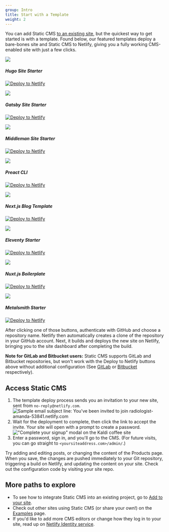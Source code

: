 ```yaml
---
group: Intro
title: Start with a Template
weight: 2
---
```


You can add Static CMS [to an existing site](/docs/add-to-your-site/), but the quickest way to get started is with a template. Found below, our featured templates deploy a bare-bones site and Static CMS to Netlify, giving you a fully working CMS-enabled site with just a few clicks.

<div style={{ display: 'grid', gridTemplateColumns: 'repeat(3, minmax(0, 1fr))', gap: '24px' }}>
  <div
    style={{
      display: 'flex',
      flexDirection: 'column',
      justifyContent: 'center',
      alignItems: 'center',
      gap: '8px',
    }}
  >
    <div
      style={{
        width: '120px',
        height: '120px',
        display: 'flex',
        justifyContent: 'center',
        alignItems: 'center',
      }}
    >
      <img style={{ display: 'flex', height: '100%' }} src="/img/hugo.svg" />
    </div>
    <h5 style={{ margin: 0 }}>Hugo Site Starter</h5>
    <p style={{ margin: 0 }}>
      <a href="https://app.netlify.com/start/deploy?repository=https://github.com/StaticJsCMS/static-cms-hugo-netlify-template&amp;stack=cms">
        <img src="https://www.netlify.com/img/deploy/button.svg" alt="Deploy to Netlify" />
      </a>
    </p>
  </div>
  <div
    style={{
      display: 'flex',
      flexDirection: 'column',
      justifyContent: 'center',
      alignItems: 'center',
      gap: '8px',
    }}
  >
    <div
      style={{
        width: '120px',
        height: '120px',
        display: 'flex',
        justifyContent: 'center',
        alignItems: 'center',
      }}
    >
      <img style={{ display: 'flex', height: '100%' }} src="/img/gatsby.svg" />
    </div>
    <h5 style={{ margin: 0 }}>Gatsby Site Starter</h5>
    <p style={{ margin: 0 }}>
      <a href="https://app.netlify.com/start/deploy?repository=https://github.com/StaticJsCMS/static-cms-gatsby-netlify-template&amp;stack=cms">
        <img src="https://www.netlify.com/img/deploy/button.svg" alt="Deploy to Netlify" />
      </a>
    </p>
  </div>
  <div
    style={{
      display: 'flex',
      flexDirection: 'column',
      justifyContent: 'center',
      alignItems: 'center',
      gap: '8px',
    }}
  >
    <div
      style={{
        width: '120px',
        height: '120px',
        display: 'flex',
        justifyContent: 'center',
        alignItems: 'center',
      }}
    >
      <img style={{ display: 'flex', height: '100%' }} src="/img/middleman.svg" />
    </div>
    <h5 style={{ margin: 0 }}>Middleman Site Starter</h5>
    <p style={{ margin: 0 }}>
      <a href="https://app.netlify.com/start/deploy?repository=https://github.com/StaticJsCMS/static-cms-middleman-netlify-template&amp;stack=cms">
        <img src="https://www.netlify.com/img/deploy/button.svg" alt="Deploy to Netlify" />
      </a>
    </p>
  </div>
  <div
    style={{
      display: 'flex',
      flexDirection: 'column',
      justifyContent: 'center',
      alignItems: 'center',
      gap: '8px',
    }}
  >
    <div
      style={{
        width: '120px',
        height: '120px',
        display: 'flex',
        justifyContent: 'center',
        alignItems: 'center',
      }}
    >
      <img style={{ display: 'flex', height: '100%' }} src="/img/preact.svg" />
    </div>
    <h5 style={{ margin: 0 }}>Preact CLI</h5>
    <p style={{ margin: 0 }}>
      <a href="https://app.netlify.com/start/deploy?repository=https://github.com/StaticJsCMS/static-cms-preact-netlify-template&amp;stack=cms">
        <img src="https://www.netlify.com/img/deploy/button.svg" alt="Deploy to Netlify" />
      </a>
    </p>
  </div>
  <div
    style={{
      display: 'flex',
      flexDirection: 'column',
      justifyContent: 'center',
      alignItems: 'center',
      gap: '8px',
    }}
  >
    <div
      style={{
        width: '120px',
        height: '120px',
        display: 'flex',
        justifyContent: 'center',
        alignItems: 'center',
      }}
    >
      <img style={{ display: 'flex', height: '100%' }} src="/img/nextjs.svg" />
    </div>
    <h5 style={{ margin: 0 }}>Next.js Blog Template</h5>
    <p style={{ margin: 0 }}>
      <a href="https://app.netlify.com/start/deploy?repository=https://github.com/StaticJsCMS/static-cms-nextjs-netlify-blog-template&amp;stack=cms">
        <img src="https://www.netlify.com/img/deploy/button.svg" alt="Deploy to Netlify" />
      </a>
    </p>
  </div>
  <div
    style={{
      display: 'flex',
      flexDirection: 'column',
      justifyContent: 'center',
      alignItems: 'center',
      gap: '8px',
    }}
  >
    <div
      style={{
        width: '120px',
        height: '120px',
        display: 'flex',
        justifyContent: 'center',
        alignItems: 'center',
      }}
    >
      <img style={{ display: 'flex', height: '100%' }} src="/img/11ty-logo.svg" />
    </div>
    <h5 style={{ margin: 0 }}>Eleventy Starter</h5>
    <p style={{ margin: 0 }}>
      <a href="https://app.netlify.com/start/deploy?repository=https://github.com/StaticJsCMS/static-cms-eleventy-netlify-template&amp;stack=cms">
        <img src="https://www.netlify.com/img/deploy/button.svg" alt="Deploy to Netlify" />
      </a>
    </p>
  </div>
  <div
    style={{
      display: 'flex',
      flexDirection: 'column',
      justifyContent: 'center',
      alignItems: 'center',
      gap: '8px',
    }}
  >
    <div
      style={{
        width: '120px',
        height: '120px',
        display: 'flex',
        justifyContent: 'center',
        alignItems: 'center',
      }}
    >
      <img style={{ display: 'flex', height: '100%' }} src="/img/nuxt.svg" />
    </div>
    <h5 style={{ margin: 0 }}>Nuxt.js Boilerplate</h5>
    <p style={{ margin: 0 }}>
      <a href="https://app.netlify.com/start/deploy?repository=https://github.com/StaticJsCMS/static-cms-nuxt-netlify-template&amp;stack=cms">
        <img src="https://www.netlify.com/img/deploy/button.svg" alt="Deploy to Netlify" />
      </a>
    </p>
  </div>
  <div
    style={{
      display: 'flex',
      flexDirection: 'column',
      justifyContent: 'center',
      alignItems: 'center',
      gap: '8px',
    }}
  >
    <div
      style={{
        width: '120px',
        height: '120px',
        display: 'flex',
        justifyContent: 'center',
        alignItems: 'center',
      }}
    >
      <img style={{ display: 'flex', height: '100%' }} src="/img/metalsmith.svg" />
    </div>
    <h5 style={{ margin: 0 }}>Metalsmith Starter</h5>
    <p style={{ margin: 0 }}>
      <a href="https://app.netlify.com/start/deploy?repository=https://github.com/StaticJsCMS/static-cms-metalsmith-netlify-template&amp;stack=cms">
        <img src="https://www.netlify.com/img/deploy/button.svg" alt="Deploy to Netlify" />
      </a>
    </p>
  </div>
</div>

After clicking one of those buttons, authenticate with GitHub and choose a repository name. Netlify then automatically creates a clone of the repository in your GitHub account. Next, it builds and deploys the new site on Netlify, bringing you to the site dashboard after completing the build.

**Note for GitLab and Bitbucket users:** Static CMS supports GitLab and Bitbucket repositories, but won't work with the Deploy to Netlify buttons above without additional configuration (See [GitLab](/docs/gitlab-backend) or [Bitbucket](/docs/bitbucket-backend) respectively).

## Access Static CMS

1. The template deploy process sends you an invitation to your new site, sent from `no-reply@netlify.com`.
   ![Sample email subject line: You've been invited to join radiologist-amanda-53841.netlify.com](/img/email-subject.webp)
2. Wait for the deployment to complete, then click the link to accept the invite. Your site will open with a prompt to create a password.
   !["Complete your signup" modal on the Kaldi coffee site](/img/create-password.webp)
3. Enter a password, sign in, and you'll go to the CMS. (For future visits, you can go straight to `<yoursiteaddress.com>/admin/`.)

Try adding and editing posts, or changing the content of the Products page. When you save, the changes are pushed immediately to your Git repository, triggering a build on Netlify, and updating the content on your site. Check out the configuration code by visiting your site repo.

## More paths to explore

- To see how to integrate Static CMS into an existing project, go to [Add to your site](/docs/add-to-your-site/).
- Check out other sites using Static CMS (or share your own!) on the [Examples](/docs/examples/) page.
- If you'd like to add more CMS editors or change how they log in to your site, read up on [Netlify Identity service](https://www.netlify.com/docs/identity).
